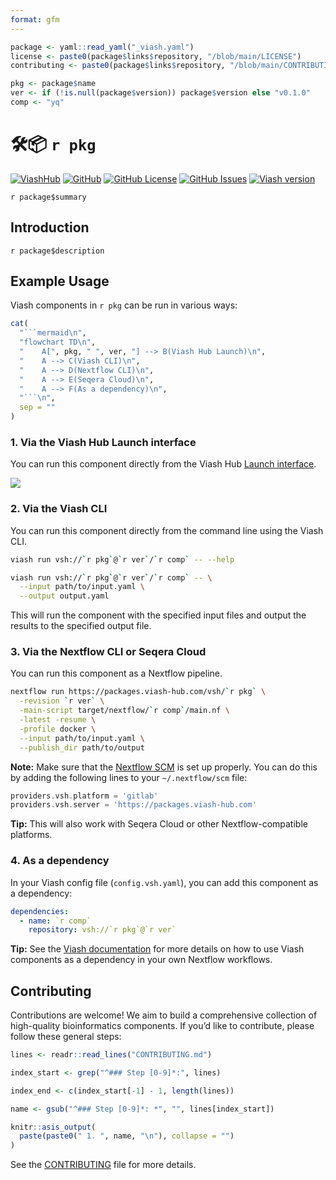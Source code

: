 ```yaml
---
format: gfm
---
```

```r
package <- yaml::read_yaml("_viash.yaml")
license <- paste0(package$links$repository, "/blob/main/LICENSE")
contributing <- paste0(package$links$repository, "/blob/main/CONTRIBUTING.md")

pkg <- package$name
ver <- if (!is.null(package$version)) package$version else "v0.1.0"
comp <- "yq"
```
# 🛠📦 `r pkg`

[![ViashHub](https://img.shields.io/badge/ViashHub-`r pkg`-7a4baa.svg)](https://www.viash-hub.com/packages/`r pkg`) 
[![GitHub](https://img.shields.io/badge/GitHub-viash--hub%2F`r pkg`-blue.svg)](`r package$links$repository`) 
[![GitHub License](https://img.shields.io/github/license/viash-hub/`r pkg`.svg)](`r license`) 
[![GitHub Issues](https://img.shields.io/github/issues/viash-hub/`r pkg`.svg)](`r package$links$issue_tracker`) 
[![Viash version](https://img.shields.io/badge/Viash-v`r gsub("-", "--", package$viash_version)`-blue.svg)](https://viash.io)

`r package$summary`

## Introduction

`r package$description`

## Example Usage

Viash components in `r pkg` can be run in various ways:

```r
cat(
  "```mermaid\n",
  "flowchart TD\n",
  "    A[", pkg, " ", ver, "] --> B(Viash Hub Launch)\n",
  "    A --> C(Viash CLI)\n",
  "    A --> D(Nextflow CLI)\n",
  "    A --> E(Seqera Cloud)\n",
  "    A --> F(As a dependency)\n",
  "```\n",
  sep = ""
)
```

### 1. Via the Viash Hub Launch interface

You can run this component directly from the Viash Hub [Launch interface](https://www.viash-hub.com/launch?package=`r pkg`&version=`r ver`&component=`r comp`&runner=Executable).

![](https://raw.githubusercontent.com/`r package$organization`/`r pkg`/refs/heads/main/docs/viash-hub.png)

### 2. Via the Viash CLI

You can run this component directly from the command line using the Viash CLI.

```bash
viash run vsh://`r pkg`@`r ver`/`r comp` -- --help

viash run vsh://`r pkg`@`r ver`/`r comp` -- \
  --input path/to/input.yaml \
  --output output.yaml
```

This will run the component with the specified input files and output the results to the specified output file.

### 3. Via the Nextflow CLI or Seqera Cloud

You can run this component as a Nextflow pipeline.

```bash
nextflow run https://packages.viash-hub.com/vsh/`r pkg` \
  -revision `r ver` \
  -main-script target/nextflow/`r comp`/main.nf \
  -latest -resume \
  -profile docker \
  --input path/to/input.yaml \
  --publish_dir path/to/output
```

**Note:** Make sure that the [Nextflow SCM](https://www.nextflow.io/docs/latest/git.html#git-configuration) is set up properly. You can do this by adding the following lines to your `~/.nextflow/scm` file:

```groovy
providers.vsh.platform = 'gitlab'
providers.vsh.server = 'https://packages.viash-hub.com'
```

**Tip:** This will also work with Seqera Cloud or other Nextflow-compatible platforms.

### 4. As a dependency

In your Viash config file (`config.vsh.yaml`), you can add this component as a dependency:

```yaml
dependencies:
  - name: `r comp`
    repository: vsh://`r pkg`@`r ver`
```

**Tip:** See the [Viash documentation](https://viash.io/guide/nextflow_vdsl3/create-a-pipeline.html#pipeline-as-a-component) for more details on how to use Viash components as a dependency in your own Nextflow workflows.

## Contributing

Contributions are welcome! We aim to build a comprehensive collection of high-quality bioinformatics components. If you'd like to contribute, please follow these general steps:


```r
lines <- readr::read_lines("CONTRIBUTING.md")

index_start <- grep("^### Step [0-9]*:", lines)

index_end <- c(index_start[-1] - 1, length(lines))

name <- gsub("^### Step [0-9]*: *", "", lines[index_start])

knitr::asis_output(
  paste(paste0(" 1. ", name, "\n"), collapse = "")
)
```

See the [CONTRIBUTING](`r contributing`) file for more details.
